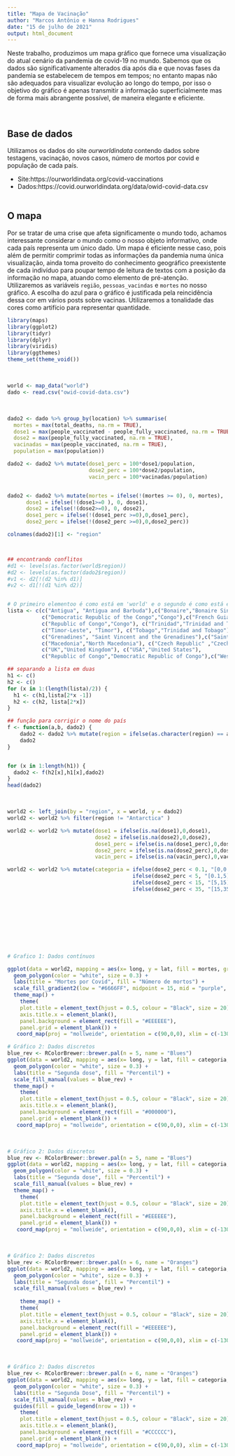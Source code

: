 ```yaml
---
title: "Mapa de Vacinação"
author: "Marcos Antônio e Hanna Rodrigues"
date: "15 de julho de 2021"
output: html_document
---  
```


Neste trabalho, produzimos um mapa gráfico que fornece uma visualização do atual cenário da pandemia de covid-19 no mundo. Sabemos que os dados são significativamente alterados dia após dia e que novas fases da pandemia se estabelecem de tempos em tempos; no entanto mapas não são adequados para visualizar evolução ao longo do tempo, por isso o objetivo do gráfico é apenas transmitir a informação superficialmente mas de forma mais abrangente possível, de maneira elegante e eficiente. 

<br>  

## Base de dados  

Utilizamos os dados do site *ourworldindata* contendo dados sobre testagens, vacinação, novos casos, número de mortos por covid e população de cada país.  

*   Site:https://ourworldindata.org/covid-vaccinations  
*   Dados:https://covid.ourworldindata.org/data/owid-covid-data.csv  
<br>  

## O mapa  

Por se tratar de uma crise que afeta significamente o mundo todo, achamos interessante considerar o mundo como o nosso objeto informativo, onde cada país representa um único dado. Um mapa é eficiente nesse caso, pois além de permitir comprimir todas as informações da pandemia numa única visualização, ainda toma proveito do conhecimento geográfico preexistente de cada indivíduo para poupar tempo de leitura de textos com a posição da informação no mapa, atuando como elemento de pré-atenção.  
Utilizaremos as variáveis `região`, `pessoas_vacindas` e `mortes` no nosso gráfico. A escolha do azul para o gráfico é justificada pela reincidência dessa cor em vários posts sobre vacinas. Utilizaremos a tonalidade das cores como artifício para representar quantidade. 


```r
library(maps)
library(ggplot2)
library(tidyr)
library(dplyr)
library(viridis)
library(ggthemes)
theme_set(theme_void())
```  

<br> 

```r
world <- map_data("world")
dado <- read.csv("owid-covid-data.csv")

``` 
<br> 


```r
dado2 <- dado %>% group_by(location) %>% summarise(
  mortes = max(total_deaths, na.rm = TRUE), 
  dose1 = max(people_vaccinated - people_fully_vaccinated, na.rm = TRUE), 
  dose2 = max(people_fully_vaccinated, na.rm = TRUE),
  vacinadas = max(people_vaccinated, na.rm = TRUE),
  population = max(population))

dado2 <- dado2 %>% mutate(dose1_perc = 100*dose1/population,
                          dose2_perc = 100*dose2/population,
                          vacin_perc = 100*vacinadas/population)


dado2 <- dado2 %>% mutate(mortes = ifelse(!(mortes >= 0), 0, mortes),
      dose1 = ifelse(!(dose1>=0 ), 0, dose1), 
      dose2 = ifelse(!(dose2>=0), 0, dose2),
      dose1_perc = ifelse(!(dose1_perc >=0),0,dose1_perc),
      dose2_perc = ifelse(!(dose2_perc >=0),0,dose2_perc))

colnames(dado2)[1] <- "region"



## encontrando conflitos
#d1 <- levels(as.factor(world$region))
#d2 <- levels(as.factor(dado2$region))
#v1 <- d2[!(d2 %in% d1)]
#v2 <- d1[!(d1 %in% d2)]


# O primeiro elementoo é como está em 'world' e o segundo é como está em 'dado'
lista <- c(c("Antigua", "Antigua and Barbuda"),c("Bonaire","Bonaire Sint Eustatius and Saba"),
           c("Democratic Republic of the Congo","Congo"),c("French Guiana","French"),
           c("Republic of Congo","Congo"), c("Trinidad","Trinidad and Tobago"),
           c("Timor-Leste", "Timor"), c("Tobago","Trinidad and Tobago"),
           c("Grenadines", "Saint Vincent and the Grenadines"),c("Saint Vincent","Saint Vincent and the Grenadines"), c("Micronesia" ,"Micronesia (country)" ),
           c("Macedonia","North Macedonia"), c("Czech Republic" ,"Czechia"), 
           c("UK","United Kingdom"), c("USA","United States"),
           c("Republic of Congo","Democratic Republic of Congo"),c("Western Sahara","Africa"))

## separando a lista em duas
h1 <- c()
h2 <- c()
for (x in 1:(length(lista)/2)) {
  h1 <- c(h1,lista[2*x -1])
  h2 <- c(h2, lista[2*x])
}

## função para corrigir o nome do país
f <- function(a,b, dado2) {
    dado2 <- dado2 %>% mutate(region = ifelse(as.character(region) == a, b, as.character(region)))
    dado2
}


for (x in 1:length(h1)) {
  dado2 <- f(h2[x],h1[x],dado2)
}
head(dado2)

```  


<br>  


```r
world2 <- left_join(by = "region", x = world, y = dado2)
world2 <- world2 %>% filter(region != "Antarctica" )

world2 <- world2 %>% mutate(dose1 = ifelse(is.na(dose1),0,dose1),
                            dose2 = ifelse(is.na(dose2),0,dose2),
                            dose1_perc = ifelse(is.na(dose1_perc),0,dose1_perc),
                            dose2_perc = ifelse(is.na(dose2_perc),0,dose2_perc),
                            vacin_perc = ifelse(is.na(vacin_perc),0,vacin_perc))

world2 <- world2 %>% mutate(categoria = ifelse(dose2_perc < 0.1, "[0,0.1)",
                                        ifelse(dose2_perc < 5, "[0.1,5)",
                                        ifelse(dose2_perc < 15, "[5,15)",
                                        ifelse(dose2_perc < 35, "[15,35)", "[35,100]")))))
```  

<br>  

<br>  

<br>  

<br>  


```r
# Grafico 1: Dados contínuos

ggplot(data = world2, mapping = aes(x= long, y = lat, fill = mortes, group = group)) + 
  geom_polygon(color = "white", size = 0.3) + 
  labs(title = "Mortes por Covid", fill = "Número de mortos") +
  scale_fill_gradient2(low = "#6666FF", midpoint = 15, mid = "purple", high = "red") + 
  theme_map() + 
    theme(
    plot.title = element_text(hjust = 0.5, colour = "Black", size = 20),
    axis.title.x = element_blank(),
    panel.background = element_rect(fill = "#EEEEEE"),
    panel.grid = element_blank()) +
   coord_map(proj = "mollweide", orientation = c(90,0,0), xlim = c(-130,170), ylim = c(-60,90)) 
```  



```r
# Gráfico 2: Dados discretos
blue_rev <- RColorBrewer::brewer.pal(n = 5, name = "Blues")
ggplot(data = world2, mapping = aes(x= long, y = lat, fill = categoria, group = group)) + 
  geom_polygon(color = "white", size = 0.3) + 
  labs(title = "Segunda dose", fill = "Percentil") +
  scale_fill_manual(values = blue_rev) + 
  theme_map() + 
    theme(
    plot.title = element_text(hjust = 0.5, colour = "Black", size = 20),
    axis.title.x = element_blank(),
    panel.background = element_rect(fill = "#000000"),
    panel.grid = element_blank()) +
   coord_map(proj = "mollweide", orientation = c(90,0,0), xlim = c(-130,170), ylim = c(-60,90)) 
``` 

<br>  

```r
# Gráfico 2: Dados discretos
blue_rev <- RColorBrewer::brewer.pal(n = 5, name = "Blues")
ggplot(data = world2, mapping = aes(x= long, y = lat, fill = categoria, group = group)) + 
  geom_polygon(color = "white", size = 0.3) + 
  labs(title = "Segunda dose", fill = "Percentil") +
  scale_fill_manual(values = blue_rev) +
  theme_map() + 
    theme(
    plot.title = element_text(hjust = 0.5, colour = "Black", size = 20),
    axis.title.x = element_blank(),
    panel.background = element_rect(fill = "#EEEEEE"),
    panel.grid = element_blank()) +
   coord_map(proj = "mollweide", orientation = c(90,0,0), xlim = c(-130,170), ylim = c(-60,90)) 
``` 
<br>  


```r
# Gráfico 2: Dados discretos
blue_rev <- RColorBrewer::brewer.pal(n = 6, name = "Oranges")
ggplot(data = world2, mapping = aes(x= long, y = lat, fill = categoria, group = group)) + 
  geom_polygon(color = "white", size = 0.3) + 
  labs(title = "Segunda dose", fill = "Percentil") +
  scale_fill_manual(values = blue_rev) +
  
    theme_map() + 
    theme(
    plot.title = element_text(hjust = 0.5, colour = "Black", size = 20),
    axis.title.x = element_blank(),
    panel.background = element_rect(fill = "#EEEEEE"),
    panel.grid = element_blank()) +
   coord_map(proj = "mollweide", orientation = c(90,0,0), xlim = c(-130,170), ylim = c(-60,90))
```  
<br>  

```r
# Gráfico 2: Dados discretos
blue_rev <- RColorBrewer::brewer.pal(n = 6, name = "Oranges")
ggplot(data = world2, mapping = aes(x= long, y = lat, fill = categoria, group = group)) + 
  geom_polygon(color = "white", size = 0.3) + 
  labs(title = "Segunda Dose", fill = "Percentil") +
  scale_fill_manual(values = blue_rev) +
  guides(fill = guide_legend(nrow = 1)) +
    theme(
    plot.title = element_text(hjust = 0.5, colour = "Black", size = 20),
    axis.title.x = element_blank(),
    panel.background = element_rect(fill = "#CCCCCC"),
    panel.grid = element_blank()) +
   coord_map(proj = "mollweide", orientation = c(90,0,0), xlim = c(-130,170), ylim = c(-90,90)) + theme_map()
```  
<br>  



